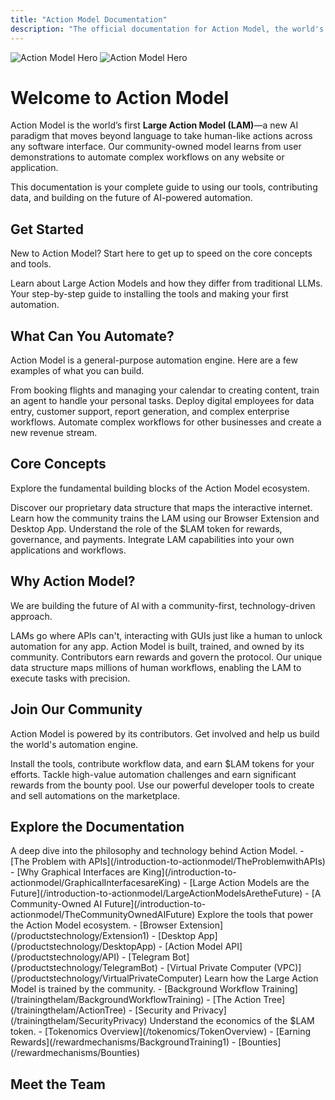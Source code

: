 ```yaml
---
title: "Action Model Documentation"
description: "The official documentation for Action Model, the world's first Large Action Model (LAM) for GUI automation."
---
```


<img
  className="block dark:hidden"
  src="/images/hero-light.png"
  alt="Action Model Hero"
/>
<img
  className="hidden dark:block"
  src="/images/hero-dark.png"
  alt="Action Model Hero"
/>

# Welcome to Action Model

Action Model is the world’s first **Large Action Model (LAM)**—a new AI paradigm that moves beyond language to take human-like actions across any software interface. Our community-owned model learns from user demonstrations to automate complex workflows on any website or application.

This documentation is your complete guide to using our tools, contributing data, and building on the future of AI-powered automation.

## Get Started

New to Action Model? Start here to get up to speed on the core concepts and tools.

<CardGroup cols={2}>
  <Card title="What are LAMs?" icon="brain-circuit" href="/introduction-to-actionmodel/LargeActionModelsAretheFuture">
    Learn about Large Action Models and how they differ from traditional LLMs.
  </Card>
  <Card title="Quickstart Guide" icon="rocket" href="/quickstart">
    Your step-by-step guide to installing the tools and making your first automation.
  </Card>
</CardGroup>

## What Can You Automate?

Action Model is a general-purpose automation engine. Here are a few examples of what you can build.

<CardGroup cols={3}>
  <Card title="Automate Your Digital Life" icon="user-circle">
    From booking flights and managing your calendar to creating content, train an agent to handle your personal tasks.
  </Card>
  <Card title="Empower Your Business" icon="building-office-2" href="/productstechnology/VirtualPrivateComputer">
    Deploy digital employees for data entry, customer support, report generation, and complex enterprise workflows.
  </Card>
  <Card title="Become a Reseller" icon="briefcase" href="/partnerships/Resellers">
    Automate complex workflows for other businesses and create a new revenue stream.
  </Card>
</CardGroup>


## Core Concepts

Explore the fundamental building blocks of the Action Model ecosystem.

<CardGroup cols={2}>
  <Card title="The Action Tree" icon="git-fork" href="/trainingthelam/ActionTree">
    Discover our proprietary data structure that maps the interactive internet.
  </Card>
  <Card title="Data Contribution" icon="database-zap" href="/productstechnology/Extension1">
    Learn how the community trains the LAM using our Browser Extension and Desktop App.
  </Card>
  <Card title="$LAM Tokenomics" icon="coins" href="/tokenomics/TokenOverview">
    Understand the role of the $LAM token for rewards, governance, and payments.
  </Card>
  <Card title="Developer API" icon="code" href="/api-reference/introduction">
    Integrate LAM capabilities into your own applications and workflows.
  </Card>
</CardGroup>

## Why Action Model?

We are building the future of AI with a community-first, technology-driven approach.

<CardGroup cols={3}>
  <Card title="Automate Any Interface" icon="cursor-arrow-rays" href="/introduction-to-actionmodel/GraphicalInterfacesareKing">
    LAMs go where APIs can't, interacting with GUIs just like a human to unlock automation for any app.
  </Card>
  <Card title="Community-Owned AI" icon="users" href="/introduction-to-actionmodel/TheCommunityOwnedAIFuture">
    Action Model is built, trained, and owned by its community. Contributors earn rewards and govern the protocol.
  </Card>
  <Card title="Powered by the Action Tree" icon="git-fork" href="/trainingthelam/ActionTree">
    Our unique data structure maps millions of human workflows, enabling the LAM to execute tasks with precision.
  </Card>
</CardGroup>

## Join Our Community

Action Model is powered by its contributors. Get involved and help us build the world's automation engine.

<CardGroup cols={3}>
  <Card title="Contribute & Earn" icon="trophy" href="/rewardmechanisms/BackgroundTraining1">
    Install the tools, contribute workflow data, and earn $LAM tokens for your efforts.
  </Card>
  <Card title="Explore Bounties" icon="star" href="/rewardmechanisms/Bounties">
    Tackle high-value automation challenges and earn significant rewards from the bounty pool.
  </Card>
  <Card title="Build with the API" icon="cube-transparent" href="/api-reference/introduction">
    Use our powerful developer tools to create and sell automations on the marketplace.
  </Card>
</CardGroup>

## Explore the Documentation

<AccordionGroup>
  <Accordion title="Introduction to Action Model">
    A deep dive into the philosophy and technology behind Action Model.
    - [The Problem with APIs](/introduction-to-actionmodel/TheProblemwithAPIs)
    - [Why Graphical Interfaces are King](/introduction-to-actionmodel/GraphicalInterfacesareKing)
    - [Large Action Models are the Future](/introduction-to-actionmodel/LargeActionModelsAretheFuture)
    - [A Community-Owned AI Future](/introduction-to-actionmodel/TheCommunityOwnedAIFuture)
  </Accordion>
  <Accordion title="Products & Technology">
    Explore the tools that power the Action Model ecosystem.
    - [Browser Extension](/productstechnology/Extension1)
    - [Desktop App](/productstechnology/DesktopApp)
    - [Action Model API](/productstechnology/API)
    - [Telegram Bot](/productstechnology/TelegramBot)
    - [Virtual Private Computer (VPC)](/productstechnology/VirtualPrivateComputer)
  </Accordion>
  <Accordion title="Training the LAM">
    Learn how the Large Action Model is trained by the community.
    - [Background Workflow Training](/trainingthelam/BackgroundWorkflowTraining)
    - [The Action Tree](/trainingthelam/ActionTree)
    - [Security and Privacy](/trainingthelam/SecurityPrivacy)
  </Accordion>
  <Accordion title="Tokenomics ($LAM)">
    Understand the economics of the $LAM token.
    - [Tokenomics Overview](/tokenomics/TokenOverview)
    - [Earning Rewards](/rewardmechanisms/BackgroundTraining1)
    - [Bounties](/rewardmechanisms/Bounties)
  </Accordion>
</AccordionGroup>

## Meet the Team

<div className="grid grid-cols-1 lg:grid-cols-2 gap-8 my-12">
  <TeamMemberCard
    imageUrl="https://i.pravatar.cc/150?u=sina"
    name="Sina Yamani"
    title="Co-Founder"
    description="Experienced entrepreneur with a passion for building AI-driven products that solve real-world problems."
  />
  <TeamMemberCard
    imageUrl="https://i.pravatar.cc/150?u=jane"
    name="Jane Doe"
    title="Co-Founder"
    description="Expert in decentralized systems and building scalable, community-owned protocols from the ground up."
  />
  <TeamMemberCard
    imageUrl="https://i.pravatar.cc/150?u=john"
    name="John Smith"
    title="Lead AI Researcher"
    description="Pioneering new architectures for Large Action Models and advancing the state-of-the-art in GUI automation."
  />
  <TeamMemberCard
    imageUrl="https://i.pravatar.cc/150?u=emily"
    name="Emily White"
    title="Head of Product"
    description="Translating complex technology into intuitive products that empower users and drive adoption."
  />
  <TeamMemberCard
    imageUrl="https://i.pravatar.cc/150?u=michael"
    name="Michael Brown"
    title="Chief Technology Officer"
    description="Building the robust, secure, and scalable infrastructure required for a global automation engine."
  />
  <TeamMemberCard
    imageUrl="https://i.pravatar.cc/150?u=sarah"
    name="Sarah Green"
    title="Head of Community"
    description="Fostering a vibrant ecosystem of contributors, developers, and users to accelerate our collective mission."
  />
  <TeamMemberCard
    imageUrl="https://i.pravatar.cc/150?u=david"
    name="David Black"
    title="Lead Frontend Engineer"
    description="Crafting beautiful and performant interfaces for our browser extension and desktop applications."
  />
  <TeamMemberCard
    imageUrl="https://i.pravatar.cc/150?u=laura"
    name="Laura Blue"
    title="Senior UX Designer"
    description="Obsessed with user journeys, ensuring every interaction with Action Model is seamless and effective."
  />
</div>

<ColorGenerator />
